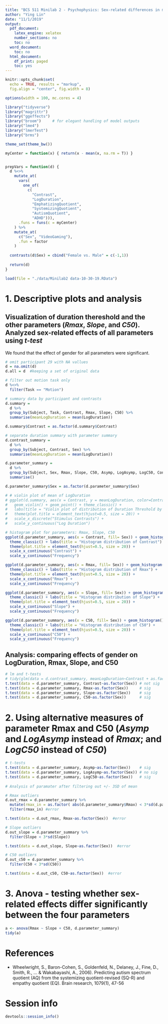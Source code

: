 ```yaml
---
title: "BCS 511 Minilab 2 - Psychophysics: Sex-related differences in motion processing?"
author: "Ying Lin"
date: "11/1/2019"
output:
  pdf_document:
    latex_engine: xelatex
    number_sections: no
    toc: no
  word_document:
    toc: no
  html_document:
    df_print: paged
    toc: yes
---
```


```r
knitr::opts_chunk$set(
  echo = TRUE, results = "markup",
  fig.align = "center", fig.width = 8)

options(width = 100, mc.cores = 4)

```

```r
library("tidyverse")
library("magrittr")
library("ggeffects")
library("broom")     # for elegant handling of model outputs
library("lme4")
library("lmerTest")
library("brms")

theme_set(theme_bw())
```

```r
myCenter = function(x) { return(x - mean(x, na.rm = T)) }


prepVars = function(d) {
  d %<>%
    mutate_at(
      vars(
        one_of(
          c(
            "Contrast", 
            "LogDuration", 
            "EmphatizingQuotient", 
            "SystemizingQuotient", 
            "AutismQuotient", 
            "ADHD"))),
      .funs = funs(c = myCenter)
    ) %>%
    mutate_at(
      c("Sex", "VideoGaming"),
      .fun = factor
    )
  
  contrasts(d$Sex) = cbind("Female vs. Male" = c(-1,1))
  
  return(d)
}
```

```r
load(file = "./data/Minilab2 data-10-30-19.RData")
```

# 1. Descriptive plots and analysis
## Visualization of duration thereshold and the other parameters (*Rmax*, *Slope*, and *C50*). Analyzed sex-related effects of all parameters using *t-test* 

We found that the effect of gender for all parameters were significant. 

```r
# omit participant 29 with NA vallues
d = na.omit(d)
d.all = d  #keeping a set of original data

# filter out motion task only
d %<>%
  filter(Task == "Motion")

# summary data by participant and contrasts
d.summary =
  d %>%
  group_by(Subject, Task, Contrast, Rmax, Slope, C50) %>%
  summarise(meanLogDuration = mean(LogDuration))

d.summary$Contrast = as.factor(d.summary$Contrast)

# separate duration summary with parameter summary
d.contrast_summary =
  d %>% 
  group_by(Subject, Contrast, Sex) %>%
  summarise(meanLogDuration = mean(LogDuration))

d.parameter_summary =
  d %>%
  group_by(Subject, Sex, Rmax, Slope, C50, Asymp, LogAsymp, LogC50, Contrast) %>%
  summarise()

d.parameter_summary$Sex = as.factor(d.parameter_summary$Sex)

```

```r

# # violin plot of mean of LogDuration
# ggplot(d.summary, aes(x = Contrast, y = meanLogDuration, color=Contrast)) + 
#   geom_violin() + geom_point() + theme_classic() + 
#   labs(title = "Violin plot of distribution of Duration Threshold by levels of Contrasts") + 
#   theme(plot.title = element_text(hjust=0.5, size = 20)) +
#   scale_x_discrete("Stimulus Contrasts") +
#   scale_y_continuous("Log Duration")

# histogram plot for parameters: Rmax, Slope, C50
ggplot(d.parameter_summary, aes(x = Contrast, fill= Sex)) + geom_histogram() +
  theme_classic() + labs(title = "Histogram distribution of Contrast") + 
  theme(plot.title = element_text(hjust=0.5, size = 20)) +
  scale_x_continuous("Contrast") +
  scale_y_continuous("Frequency")

ggplot(d.parameter_summary, aes(x = Rmax, fill= Sex)) + geom_histogram() +
  theme_classic() + labs(title = "Histogram distribution of Rmax") + 
  theme(plot.title = element_text(hjust=0.5, size = 20)) +
  scale_x_continuous("Rmax") +
  scale_y_continuous("Frequency")

ggplot(d.parameter_summary, aes(x = Slope, fill= Sex)) + geom_histogram() +
  theme_classic() + labs(title = "Histogram distribution of Slope") + 
  theme(plot.title = element_text(hjust=0.5, size = 20)) +
  scale_x_continuous("Slope") +
  scale_y_continuous("Frequency")

ggplot(d.parameter_summary, aes(x = C50, fill= Sex)) + geom_histogram() +
  theme_classic() + labs(title = "Histogram distribution of C50") + 
  theme(plot.title = element_text(hjust=0.5, size = 20)) +
  scale_x_continuous("C50") +
  scale_y_continuous("Frequency")
```

## Analysis: comparing effects of gender on LogDuration, Rmax, Slope, and C50

```r

# lm and t-tests 
# tidy(glm(data = d.contrast_summary, meanLogDuration~Contrast + as.factor(Sex))) # incorrect 
t.test(data = d.parameter_summary, Contrast~as.factor(Sex)) # not sig
t.test(data = d.parameter_summary, Rmax~as.factor(Sex))     # sig
t.test(data = d.parameter_summary, Slope~as.factor(Sex))    # sig
t.test(data = d.parameter_summary, C50~as.factor(Sex))      # sig

```

# 2. Using alternative measures of parameter Rmax and C50 (*Asymp* and *LogAsymp* instead of *Rmax*; and *LogC50* instead of *C50*)

```r
# t-tests
t.test(data = d.parameter_summary, Asymp~as.factor(Sex))    # sig
t.test(data = d.parameter_summary, LogAsymp~as.factor(Sex)) # no sig
t.test(data = d.parameter_summary, LogC50~as.factor(Sex))   # sig
  
# Analysis of paramater after filtering out +/- 3SD of mean 

# Rmax outliers
d.out_rmax = d.parameter_summary %>%
  mutate(rmax_in = as.factor( abs(d.parameter_summary$Rmax) < 3*sd(d.parameter_summary$Rmax) + mean(d.parameter_summary$Rmax))) %>%
  filter(rmax_in) #error

t.test(data = d.out_rmax, Rmax~as.factor(Sex))  #error

# Slope outliers
d.out_slope = d.parameter_summary %>%
  filter(Slope < 3*sd(Slope))

t.test(data = d.out_slope, Slope~as.factor(Sex))  #error

# C50 outliers
d.out_c50 = d.parameter_summary %>%
  filter(C50 < 3*sd(C50))

t.test(data = d.out_c50, C50~as.factor(Sex))  #error

```

# 3. Anova - testing whether sex-related effects differ significantly between the four parameters

```r

a <- anova(Rmax ~ Slope + C50, d.parameter_summary)
tidy(a)

```


# References

 * Wheelwright, S., Baron-Cohen, S., Goldenfeld, N., Delaney, J., Fine, D., Smith, R., ... & Wakabayashi, A., 2006). Predicting autism spectrum quotient (AQ) from the systemizing quotient-revised (SQ-R) and empathy quotient (EQ). Brain research, 1079(1), 47-56

# Session info
```r
devtools::session_info()
```
